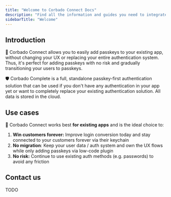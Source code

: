 ```yaml
---
title: "Welcome to Corbado Connect Docs"
description: "Find all the information and guides you need to integrate passkeys in your own app."
sidebarTitle: "Welcome"
---
```


## Introduction

🧩 Corbado Connect allows you to easily add passkeys to your existing app, without changing your UX or replacing your entire authentication system. Thus, it's perfect for adding passkeys with no risk and gradually transitioning your users to passkeys.

<Card title="You start from scratch? Try Corbado Complete" href="/corbado-complete/overview/welcome">
  🛡️ Corbado Complete is a full, standalone passkey-first authentication solution that can be used if you don't have any authentication in your app yet or want to completely replace your existing authentication solution. All data is stored in the cloud.
</Card>

## Use cases

🧩 Corbado Connect works best **for existing apps** and is the ideal choice to:

1. **Win customers forever:** Improve login conversion today and stay connected to your customers forever via their keychain
2. **No migration**: Keep your user data / auth system and own the UX flows while only adding passkeys via low-code plugin
3. **No risk:** Continue to use existing auth methods (e.g. passwords) to avoid any friction

## Contact us

TODO